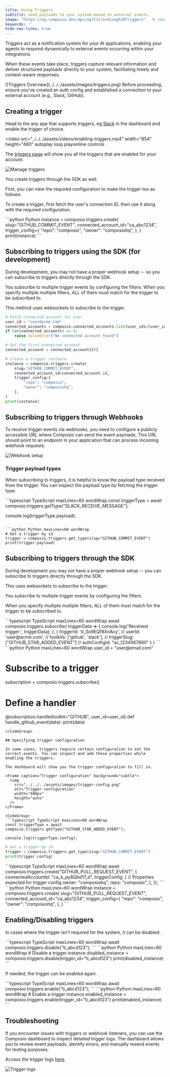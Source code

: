 ```yaml
---
title: Using Triggers
subtitle: Send payloads to your system based on external events
image: "https://og.composio.dev/api/og?title=Using%20Triggers"   # image for socials
keywords: ''
hide-nav-links: true
---
```


Triggers act as a notification system for your AI applications, enabling your agents to respond dynamically to external events occurring within your integrations.

When these events take place, triggers capture relevant information and deliver structured payloads directly to your system, facilitating timely and context-aware responses.

<Frame caption="Triggers through Composio" background="subtle">
  ![Triggers Overview](../../../assets/images/triggers.png)
</Frame>

<Tip title="Prerequisites">
  Before proceeding, ensure you've created an auth config and established a connection to your
  external account (e.g., Slack, GitHub).
</Tip>

## Creating a trigger

Head to the any app that supports triggers, eg [Slack](https://app.composio.dev/app/slack) in the dashboard and enable the trigger of choice.

<video
  src="../../../assets/videos/enabling-triggers.mp4"
  width="854"
  height="480"
  autoplay
  loop
  playsinline
  controls
></video>

The [triggers page](https://app.composio.dev/active_triggers?page=1) will show you all the triggers that are enabled for your account.

<Frame caption="Triggers page" background="subtle">
  <img src="../../../assets/images/manage-triggers.png" alt="Manage triggers" />
</Frame>

You create triggers through the SDK as well. 

First, you can view the required configuration to make the trigger too as follows:

<CodeGroup>
<SnippetCode
  src="fern/snippets/triggers/typescript/triggers.ts"
  startLine={1}
  endLine={27}
  title="TypeScript (new)"
/>

</CodeGroup>

To create a trigger, first fetch the user's connection ID, then use it along with the required configuration.

<CodeGroup>
<SnippetCode
  src="fern/snippets/triggers/typescript/triggers.ts"
  startLine={28}
  endLine={40}
  title="TypeScript (new)"
/>
```python Python
instance = composio.triggers.create(
    slug="GITHUB_COMMIT_EVENT",
    connected_account_id="ca_abc1234",
    trigger_config={
        "repo": "composio",
        "owner": "composiohq",
    },
)
print(instance)
```
</CodeGroup>


## Subscribing to triggers using the SDK (for development)
During development, you may not have a proper webhook setup -- so you can subscribe to triggers directly through the SDK.

You subscribe to multiple trigger events by configuring the filters.
When you specify multiple multiple filters, _ALL_ of them must match for the trigger to be subscribed to.

This method uses websockets to subscribe to the trigger.

<CodeGroup>
<SnippetCode
src="fern/snippets/triggers/typescript/triggers.ts"
startLine={42}
endLine={53}
title="TypeScript (new)"
/>


```python Python
# Fetch connected account for user
user_id = "user@acme.com"
connected_accounts = composio.connected_accounts.list(user_ids=[user_id], limit=1).items
if len(connected_accounts) == 0:
    raise ValueError("No connected account found")

# Get the first connected account
connected_account = connected_accounts[0]

# Create a trigger instance
instance = composio.triggers.create(
    slug="GITHUB_COMMIT_EVENT",
    connected_account_id=connected_account.id,
    trigger_config={
        "repo": "composio",
        "owner": "composiohq",
    },
)
print(instance)
```

</CodeGroup>


## Subscribing to triggers through Webhooks
To receive trigger events via webhooks, you need to configure a publicly accessible URL where Composio can send the event payloads. This URL should point to an endpoint in your application that can process incoming webhook requests.

<Frame caption="Webhook setup" background="subtle">
  <img src="../../../assets/images/setup-webhook.png" alt="Webhook setup" />
</Frame>

<CodeGroup>

<SnippetCode
  src="fern/snippets/triggers/typescript/trigger-webhook.ts"
  title="app/api/webhook/route.ts"
/>

<SnippetCode
  src="fern/snippets/triggers/python/trigger-webhook.py"
  title="app/route.py"
/>

</CodeGroup>

### Trigger payload types
When subscribing to triggers, it is helpful to know the payload type recieved from the trigger. You can inspect the payload type by fetching the trigger type.

<CodeGroup>
```typescript TypeScript maxLines=60 wordWrap
const triggerType = await composio.triggers.getType("SLACK_RECEIVE_MESSAGE");

console.log(triggerType.payload);
```

```python Python maxLines=60 wordWrap
# Get a trigger by id
trigger = composio.triggers.get_type(slug="GITHUB_COMMIT_EVENT")
print(trigger.payload)
```

</CodeGroup>

## Subscribing to triggers through the SDK

During development you may not have a proper webhook setup -- you can subscribe to triggers directly through the SDK. 

This uses websockets to subscribe to the trigger.

You subscribe to multiple trigger events by configuring the filters.

When you specify multiple multiple filters, _ALL_ of them must match for the trigger to be subscribed to.

<CodeGroup>
```typescript TypeScript maxLines=60 wordWrap
await composio.triggers.subscribe(
  triggerData => {
    console.log('Received trigger:', triggerData);
  },
  {
    triggerId: 'ti_So9EQf8XnAcy',
    // userId: 'user@acme.com',
    // toolkits: ['github', 'slack'],
    // triggerSlug: ["GITHUB_STAR_ADDED_EVENT"]
    // authConfigId: "ac_1234567890"
  }
)
```
```python Python maxLines=60 wordWrap
user_id = "user@email.com"

# Subscribe to a trigger
subscription = composio.triggers.subscribe()

# Define a handler
@subscription.handle(toolkit="GITHUB", user_id=user_id)
def handle_github_event(data):
    print(data)
```
</CodeGroup>

## Specifying trigger configuration

In some cases, triggers require certain configuration to set the correct events. You can inspect and add these properties while enabling the triggers.

The dashboard will show you the trigger configuration to fill in.

<Frame caption="Trigger configuration" background="subtle">
  <img
    src="../../../assets/images/trigger-config.png"
    alt="Trigger configuration"
    width="400px"
    height="auto"
  />
</Frame>

<CodeGroup>
```typescript TypeScript maxLines=60 wordWrap
const triggerType = await composio.triggers.getType("GITHUB_STAR_ADDED_EVENT");

console.log(triggerType.config);

```
```python Python maxLines=60 wordWrap
# Get a trigger by id
trigger = composio.triggers.get_type(slug="GITHUB_COMMIT_EVENT")
print(trigger.config)
```

</CodeGroup>

<CodeGroup>
```typescript TypeScript maxLines=60 wordWrap
await composio.triggers.create("GITHUB_PULL_REQUEST_EVENT", {
  connectedAccountId: "ca_k_py8Qbd17_d",
  triggerConfig: {  // Properties expected for trigger config
    owner: "composiohq",
    repo: "composio",
  },
});
```
```python Python maxLines=60 wordWrap
instance = composio.triggers.create(
    slug="GITHUB_PULL_REQUEST_EVENT",
    connected_account_id="ca_abc1234",
    trigger_config={
        "repo": "composio",
        "owner": "composiohq",
    },
)
```
</CodeGroup>

## Enabling/Disabling triggers

In cases where the trigger isn't required for the system, it can be disabled.

<CodeGroup>
  ```typescript TypeScript maxLines=60 wordWrap
  await composio.triggers.disable("ti_abcd123");
  ```
  ```python Python maxLines=60 wordWrap
  # Disable a trigger instance 
  disabled_instance = composio.triggers.disable(trigger_id="ti_abcd123")
  print(disabled_instance) 
  ```
</CodeGroup>

If needed, the trigger can be enabled again.

<CodeGroup>
  ```typescript TypeScript maxLines=60 wordWrap
  await composio.triggers.enable("ti_abcd123");
  ```
  ```python Python maxLines=60 wordWrap
  # Enable a trigger instance
  enabled_instance = composio.triggers.enable(trigger_id="ti_abcd123")
  print(enabled_instance)
  ```
</CodeGroup>

## Troubleshooting
If you encounter issues with triggers or webhook listeners, you can use the Composio dashboard to inspect detailed trigger logs. The dashboard allows you to review event payloads, identify errors, and manually resend events for testing purposes.

Access the trigger logs [here](https://app.composio.dev/trigger_logs).

<Frame caption="Trigger logs" background="subtle">
  <img src="../../../assets/images/trigger-debug.png" alt="Trigger logs" />
</Frame>